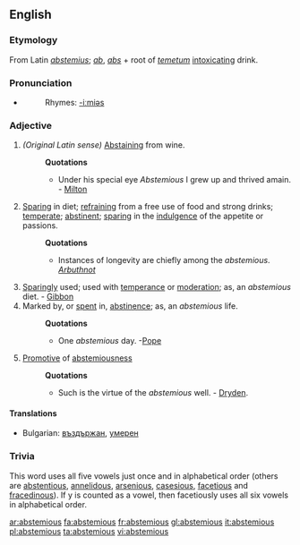 ==English==

===Etymology===
From Latin ''[[abstemius]]''; ''[[ab]]'', ''[[abs]]'' + root of ''[[temetum]]'' [[intoxicating]] drink.

===Pronunciation===
*{{IPA|/æbˈstɛmi.əs/}}
*:Rhymes: [[Rhymes:English:-iːmiəs|-iːmiəs]]

===Adjective===
{{en-adj}}

# ''(Original Latin sense)'' [[Abstaining]] from wine.
#:'''Quotations'''
#:*Under his special eye ''Abstemious'' I grew up and thrived amain. - [[Milton]]
# [[Sparing]] in diet; [[refraining]] from a free use of food and strong drinks; [[temperate]]; [[abstinent]]; [[sparing]] in the [[indulgence]] of the appetite or passions.
#:'''Quotations'''
#:*Instances of longevity are chiefly among the ''abstemious''. ''[[Arbuthnot]]''
# [[Sparingly]] used; used with [[temperance]] or [[moderation]]; as, an ''abstemious'' diet. - [[Gibbon]]
# Marked by, or [[spent]] in, [[abstinence]]; as, an ''abstemious'' life.
#:'''Quotations'''
#:*One ''abstemious'' day. -[[Pope]]
# {{rare}} [[Promotive]] of [[abstemiousness]]
#:'''Quotations'''
#:*Such is the virtue of the ''abstemious'' well. - [[Dryden]].
{{seeCites}}

====Translations====
{{top}}
*Bulgarian: [[въздържан]], [[умерен]]
{{mid}}
{{bottom}}

===Trivia===
This word uses all five vowels just once and in alphabetical order (others are [[abstentious]], [[annelidous]], [[arsenious]], [[casesious]], [[facetious]] and [[fracedinous]]). If y is counted as a vowel, then facetiously uses all six vowels in alphabetical order.

[[ar:abstemious]]
[[fa:abstemious]]
[[fr:abstemious]]
[[gl:abstemious]]
[[it:abstemious]]
[[pl:abstemious]]
[[ta:abstemious]]
[[vi:abstemious]]